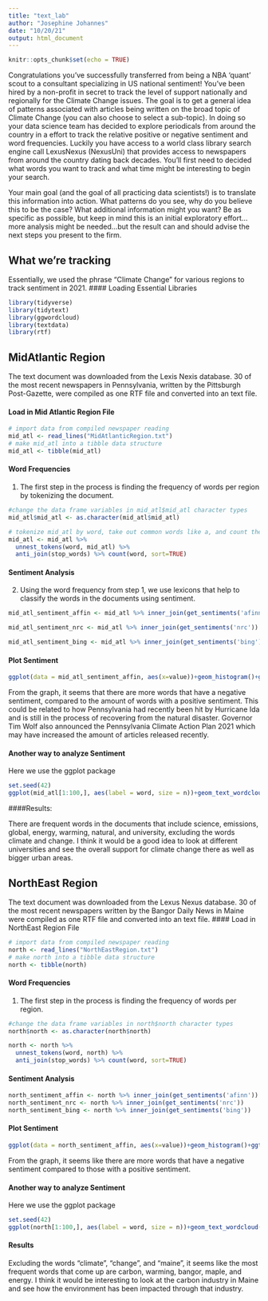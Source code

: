 ```yaml
---
title: "text_lab"
author: "Josephine Johannes"
date: "10/20/21"
output: html_document
---
```


```r
knitr::opts_chunk$set(echo = TRUE)
```

Congratulations you've successfully transferred from being a NBA 'quant' scout to a consultant specializing in US national sentiment! You've been hired by a non-profit in secret to track the level of support nationally and regionally for the Climate Change issues. The goal is to get a general idea of patterns associated with articles being written on the broad topic of Climate Change (you can also choose to select a sub-topic). In doing so your data science team has decided to explore periodicals from around the country in a effort to track the relative positive or negative sentiment and word frequencies. Luckily you have access to a world class library search engine call LexusNexus (NexusUni) that provides access to newspapers from around the country dating back decades. You'll first need to decided what words you want to track and what time might be interesting to begin your search. 

Your main goal (and the goal of all practicing data scientists!) is to translate this information into action. What patterns do you see, why do you believe this to be the case? What additional information might you want? Be as specific as possible, but keep in mind this is an initial exploratory effort...more analysis might be needed...but the result can and should advise the next steps you present to the firm. 

## What we're tracking 
Essentially, we used the phrase "Climate Change" for various regions to track sentiment in 2021.
#### Loading Essential Libraries 
```r
library(tidyverse)
library(tidytext)
library(ggwordcloud) 
library(textdata)
library(rtf)
```

## MidAtlantic Region 
The text document was downloaded from the Lexis Nexis database. 30 of the most recent newspapers in Pennsylvania, written by the Pittsburgh Post-Gazette, were compiled as one RTF file and converted into an text file. 

#### Load in Mid Atlantic Region File
```r
# import data from compiled newspaper reading
mid_atl <- read_lines("MidAtlanticRegion.txt")
# make mid_atl into a tibble data structure
mid_atl <- tibble(mid_atl)
```

#### Word Frequencies
1. The first step in the process is finding the frequency of words per region by tokenizing the document.
```r
#change the data frame variables in mid_atl$mid_atl character types
mid_atl$mid_atl <- as.character(mid_atl$mid_atl)

# tokenize mid_atl by word, take out common words like a, and count the number of words 
mid_atl <- mid_atl %>% 
  unnest_tokens(word, mid_atl) %>%
  anti_join(stop_words) %>% count(word, sort=TRUE)
```

#### Sentiment Analysis 
2. Using the word frequency from step 1, we use lexicons that help to classify the words in the documents using sentiment. 
```r
mid_atl_sentiment_affin <- mid_atl %>% inner_join(get_sentiments('afinn'))

mid_atl_sentiment_nrc <- mid_atl %>% inner_join(get_sentiments('nrc'))

mid_atl_sentiment_bing <- mid_atl %>% inner_join(get_sentiments('bing'))

```

#### Plot Sentiment 
```r
ggplot(data = mid_atl_sentiment_affin, aes(x=value))+geom_histogram()+ggtitle("Mid Atlantic Region Sentiment Range")+theme_minimal()
```
From the graph, it seems that there are more words that have a negative sentiment, compared to the amount of words with a positive sentiment. This could be related to how Pennsylvania had recently been hit by Hurricane Ida and is still in the process of recovering from the natural disaster. Governor Tim Wolf also announced the Pennsylvania Climate Action Plan 2021 which may have increased the amount of articles released recently. 

#### Another way to analyze Sentiment 
Here we use the ggplot package 
```r
set.seed(42)
ggplot(mid_atl[1:100,], aes(label = word, size = n))+geom_text_wordcloud()+theme_minimal()

```
####Results: 

There are frequent words in the documents that include science, emissions, global, energy, warming, natural, and university, excluding the words climate and change. I think it would be a good idea to look at different universities and see the overall support for climate change there as well as bigger urban areas.


## NorthEast Region 
The text document was downloaded from the Lexus Nexus database. 30 of the most recent newspapers written by the Bangor Daily News in Maine were compiled as one RTF file and converted into an text file. 
#### Load in NorthEast Region File
```r
# import data from compiled newspaper reading
north <- read_lines("NorthEastRegion.txt")
# make north into a tibble data structure
north <- tibble(north)
```

#### Word Frequencies
1. The first step in the process is finding the frequency of words per region. 
```r
#change the data frame variables in north$north character types
north$north <- as.character(north$north)

north <- north %>% 
  unnest_tokens(word, north) %>%
  anti_join(stop_words) %>% count(word, sort=TRUE)
```

#### Sentiment Analysis 
```r
north_sentiment_affin <- north %>% inner_join(get_sentiments('afinn'))
north_sentiment_nrc <- north %>% inner_join(get_sentiments('nrc'))
north_sentiment_bing <- north %>% inner_join(get_sentiments('bing'))

```

#### Plot Sentiment 
```r
ggplot(data = north_sentiment_affin, aes(x=value))+geom_histogram()+ggtitle("Northeast Region Sentiment Range")+theme_minimal()
```
From the graph, it seems like there are more words that have a negative sentiment compared to those with a positive sentiment. 

#### Another way to analyze Sentiment 
Here we use the ggplot package 
```r
set.seed(42)
ggplot(north[1:100,], aes(label = word, size = n))+geom_text_wordcloud()+theme_minimal()

```

#### Results 
Excluding the words "climate", "change", and "maine", it seems like the most frequent words that come up are carbon, warming, bangor, maple, and energy. I think it would be interesting to look at the carbon industry in Maine and see how the environment has been impacted through that industry. 